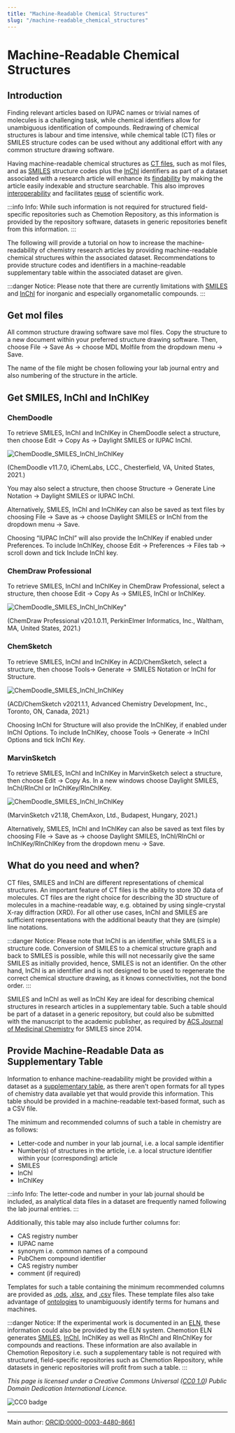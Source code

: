 ```yaml
---
title: "Machine-Readable Chemical Structures"
slug: "/machine-readable_chemical_structures"
---
```


# Machine-Readable Chemical Structures


## Introduction

Finding relevant articles based on IUPAC names or trivial names of molecules is a challenging task, while chemical identifiers allow for unambiguous identification of compounds. Redrawing of chemical structures is labour and time intensive, while chemical table (CT) files or SMILES structure codes can be used without any additional effort with any common structure drawing software.

Having machine-readable chemical structures as [CT files](/docs/ct_files), such as mol files, and as [SMILES](/docs/smiles) structure codes plus the [InChI](/docs/inchi) identifiers as part of a dataset associated with a research article will enhance its [findability](/docs/fair) by making the article easily indexable and structure searchable. This also improves [interoperability](/docs/fair) and facilitates [reuse](/docs/fair) of scientific work.

:::info Info:
While such information is not required for structured field-specific repositories such as Chemotion Repository, as this information is provided by the repository software, datasets in generic repositories benefit from this information.
:::

The following will provide a tutorial on how to increase the machine-readability of chemistry research articles by providing machine-readable chemical structures within the associated dataset. Recommendations to provide structure codes and identifiers in a machine-readable supplementary table within the associated dataset are given.

:::danger Notice:
Please note that there are currently limitations with [SMILES](/docs/smiles) and [InChI](/docs/inchi) for inorganic and especially organometallic compounds.
:::

## Get mol files

All common structure drawing software save mol files. Copy the structure to a new document within your preferred structure drawing software. Then, choose File -> Save As -> choose MDL Molfile from the dropdown menu -> Save.

The name of the file might be chosen following your lab journal entry and also numbering of the structure in the article.

## Get SMILES, InChI and InChIKey

### ChemDoodle

To retrieve SMILES, InChI and InChIKey in ChemDoodle select a structure, then choose Edit -> Copy As -> Daylight SMILES or IUPAC InChI.

![ChemDoodle_SMILES_InChI_InChIKey](/img/topics/Screenshots_ChemDoodle_SMILES_InChI_InChIKey.png)

(ChemDoodle v11.7.0, iChemLabs, LCC., Chesterfield, VA, United States, 2021.)

You may also select a structure, then choose Structure -> Generate Line Notation -> Daylight SMILES or IUPAC InChI.

Alternatively, SMILES, InChI and InChIKey can also be saved as text files by choosing File -> Save as -> choose Daylight SMILES or InChI from the dropdown menu -> Save.

Choosing “IUPAC InChI” will also provide the InChIKey if enabled under Preferences. To include InChIKey, choose Edit -> Preferences -> Files tab -> scroll down and tick Include InChI key.

### ChemDraw Professional

To retrieve SMILES, InChI and InChIKey in ChemDraw Professional, select a structure, then choose Edit -> Copy As -> SMILES, InChI or InChIKey.

![ChemDoodle_SMILES_InChI_InChIKey](/img/topics/Screenshots_ChemDraw_SMILES_InChI_InChIKey.png)"

(ChemDraw Professional v20.1.0.11, PerkinElmer Informatics, Inc., Waltham, MA, United States, 2021.)

### ChemSketch

To retrieve SMILES, InChI and InChIKey in ACD/ChemSketch, select a structure, then choose Tools-> Generate -> SMILES Notation or InChI for Structure.

![ChemDoodle_SMILES_InChI_InChIKey](/img/topics/Screenshots_ChemSketch_SMILES_InChI_InChIKey.png)

(ACD/ChemSketch v2021.1.1, Advanced Chemistry Development, Inc., Toronto, ON, Canada, 2021.)

Choosing InChI for Structure will also provide the InChIKey, if enabled under InChI Options. To include InChIKey, choose Tools -> Generate -> InChI Options and tick InChI Key.

### MarvinSketch

To retrieve SMILES, InChI and InChIKey in MarvinSketch select a structure, then choose Edit -> Copy As. In a new windows choose Daylight SMILES, InChI/RInChI or InChIKey/RInChIKey.

![ChemDoodle_SMILES_InChI_InChIKey](/img/topics/Screenshots_MarvinSketch_SMILES_InChI_InChIKey.png)

(MarvinSketch v21.18, ChemAxon, Ltd., Budapest, Hungary, 2021.)

Alternatively, SMILES, InChI and InChIKey can also be saved as text files by choosing File -> Save as -> choose Daylight SMILES, InChI/RInChI or InChIKey/RInChIKey from the dropdown menu -> Save.

## What do you need and when?

CT files, SMILES and InChI are different representations of chemical structures. An important feature of CT files is the ability to store 3D data of molecules. CT files are the right choice for describing the 3D structure of molecules in a machine-readable way, e.g. obtained by using single-crystal X-ray diffraction (XRD). For all other use cases, InChI and SMILES are sufficient representations with the additional beauty that they are (simple) line notations.

:::danger Notice:
Please note that InChI is an identifier, while SMILES is a structure code. Conversion of SMILES to a chemical structure graph and back to SMILES is possible, while this will not necessarily give the same SMILES as initially provided, hence, SMILES is not an identifier. On the other hand, InChI is an identifier and is not designed to be used to regenerate the correct chemical structure drawing, as it knows connectivities, not the bond order.
:::

SMILES and InChI as well as InChI Key are ideal for describing chemical structures in research articles in a supplementary table. Such a table should be part of a dataset in a generic repository, but could also be submitted with the manuscript to the academic publisher, as required by [ACS Journal of Medicinal Chemistry](https://pubs.acs.org/doi/full/10.1021/jm5002056) for SMILES since 2014.

## Provide Machine-Readable Data as Supplementary Table

Information to enhance machine-readability might be provided within a dataset as a [supplementary table](https://doi.org/10.1186/s13321-021-00520-4), as there aren't open formats for all types of chemistry data available yet that would provide this information. This table should be provided in a machine-readable text-based format, such as a CSV file.

The minimum and recommended columns of such a table in chemistry are as follows:

-   Letter-code and number in your lab journal, i.e. a local sample identifier
-   Number(s) of structures in the article, i.e. a local structure identifier within your (corresponding) article
-   SMILES
-   InChI
-   InChIKey

:::info Info:
The letter-code and number in your lab journal should be included, as analytical data files in a dataset are frequently named following the lab journal entries.
:::

Additionally, this table may also include further columns for:

-   CAS registry number
-   IUPAC name
-   synonym i.e. common names of a compound
-   PubChem compound identifier
-   CAS registry number
-   comment (if required)

Templates for such a table containing the minimum recommended columns are provided as [.ods](pathname://../../assets/Supplementary_table_template.ods), [.xlsx](pathname://../../assets/Supplementary_table_template.xlsx), and [.csv](pathname://../../assets/Supplementary_table_template.csv) files. These template files also take advantage of [ontologies](/docs/ontology) to unambiguously identify terms for humans and machines.

:::danger Notice:
If the experimental work is documented in an [ELN](/docs/eln), these information could also be provided by the ELN system. Chemotion ELN generates [SMILES](/docs/smiles), [InChI](/docs/inchi), InChIKey as well as RInChI and RInChIKey for compounds and reactions. These information are also available in Chemotion Repository i.e. such a supplementary table is not required with structured, field-specific repositories such as Chemotion Repository, while datasets in generic repositories will profit from such a table.
:::

_This page is licensed under a Creative Commons Universal ([CC0 1.0](https://creativecommons.org/publicdomain/zero/1.0/deed.en)) Public Domain Dedication International Licence._

![CC0 badge](/img/cc-zero.svg)

---

Main author: [ORCID:0000-0003-4480-8661](https://orcid.org/0000-0003-4480-8661)
